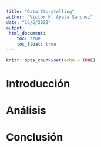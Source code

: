 ```yaml
---
title: "Data Storytelling"
author: "Victor H. Ayala Sánchez"
date: "16/5/2022"
output: 
 html_document:
    toc: true
    toc_float: true
---
```


```r
knitr::opts_chunk$set(echo = TRUE)
```

# Introducción
# Análisis
# Conclusión


